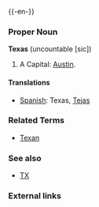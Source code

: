 {{wikipedia}}
{{-en-}}

===Proper Noun===
'''Texas''' (uncountable [sic])  <!--Wow!  As much as I hate Texas, even I have to admit that is probably POV.  The joke, for you internationals, is that Texans cannot even count as high as one; exemplified by the US' current Chief, from Texas.-->
#A {{USstate}}  Capital: [[Austin]].

====Translations====
*[[Spanish]]: Texas, [[Tejas]]

===Related Terms===
*[[Texan]]

===See also===
*[[TX]]

===External links===
{{pedialite}}